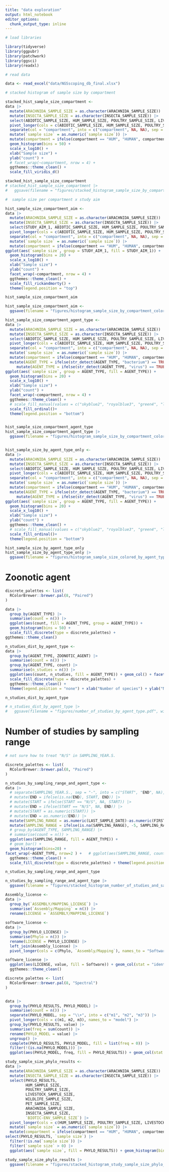```yaml
---
title: "data exploration"
output: html_notebook
editor_options: 
  chunk_output_type: inline
---
```


```r
# load libraries 

library(tidyverse)
library(ggpubr)
library(patchwork)
library(ggsci)
library(readxl)

```


```r
# read data

data <- read_excel("data/NGSscoping_db_final.xlsx")

```

```r
# stacked histogram of sample size by compartment

stacked_hist_sample_size_compartment <-
data |>
  mutate(ARACHNIDA_SAMPLE_SIZE = as.character(ARACHNIDA_SAMPLE_SIZE)) |>
  mutate(INSECTA_SAMPLE_SIZE = as.character(INSECTA_SAMPLE_SIZE)) |>
  select(ABIOTIC_SAMPLE_SIZE, HUM_SAMPLE_SIZE, POULTRY_SAMPLE_SIZE, LIVESTOCK_SAMPLE_SIZE, WILDLIFE_SAMPLE_SIZE, PET_SAMPLE_SIZE, ARACHNIDA_SAMPLE_SIZE, INSECTA_SAMPLE_SIZE, BIOTIC_SAMPLE_SIZE, ENV_DOMAIN) |>
  pivot_longer(cols = c(ABIOTIC_SAMPLE_SIZE, HUM_SAMPLE_SIZE, POULTRY_SAMPLE_SIZE, LIVESTOCK_SAMPLE_SIZE, WILDLIFE_SAMPLE_SIZE, PET_SAMPLE_SIZE, ARACHNIDA_SAMPLE_SIZE, INSECTA_SAMPLE_SIZE, BIOTIC_SAMPLE_SIZE, ENV_DOMAIN), names_to = "compartment" , values_to = "sample size") |>
  separate(col = "compartment", into = c("compartment", NA, NA), sep = "_", extra = "drop") |>
  mutate(`sample size` = as.numeric(`sample size`)) |>
  mutate(compartment = ifelse(compartment == "HUM", "HUMAN", compartment)) |> ggplot(aes(`sample size`, group = compartment, fill = compartment)) + 
  geom_histogram(bins = 50) + 
  scale_x_log10() + 
  xlab("Sample size") + 
  ylab("count") + 
  # facet_wrap(~compartment, nrow = 4) + 
  ggthemes::theme_clean() + 
  scale_fill_viridis_d()

stacked_hist_sample_size_compartment
# stacked_hist_sample_size_compartment |>
#   ggsave(filename = "figures/stacked_histogram_sample_size_by_compartment.pdf", width=8)
```

```r

#  sample size per compartment x study aim

hist_sample_size_compartment_aim <-
data |>
  mutate(ARACHNIDA_SAMPLE_SIZE = as.character(ARACHNIDA_SAMPLE_SIZE)) |>
  mutate(INSECTA_SAMPLE_SIZE = as.character(INSECTA_SAMPLE_SIZE)) |>
  select(STUDY_AIM_1, ABIOTIC_SAMPLE_SIZE, HUM_SAMPLE_SIZE, POULTRY_SAMPLE_SIZE, LIVESTOCK_SAMPLE_SIZE, WILDLIFE_SAMPLE_SIZE, PET_SAMPLE_SIZE, ARACHNIDA_SAMPLE_SIZE, INSECTA_SAMPLE_SIZE, BIOTIC_SAMPLE_SIZE) |>
  pivot_longer(cols = c(ABIOTIC_SAMPLE_SIZE, HUM_SAMPLE_SIZE, POULTRY_SAMPLE_SIZE, LIVESTOCK_SAMPLE_SIZE, WILDLIFE_SAMPLE_SIZE, PET_SAMPLE_SIZE, ARACHNIDA_SAMPLE_SIZE, INSECTA_SAMPLE_SIZE, BIOTIC_SAMPLE_SIZE), names_to = "compartment" , values_to = "sample size") |>
  separate(col = "compartment", into = c("compartment", NA, NA), sep = "_", extra = "drop") |>
  mutate(`sample size` = as.numeric(`sample size`)) |>
  mutate(compartment = ifelse(compartment == "HUM", "HUMAN", compartment)) |>
ggplot(aes(`sample size`, group = STUDY_AIM_1, fill = STUDY_AIM_1)) + 
  geom_histogram(bins = 20) + 
  scale_x_log10() + 
  xlab("Sample size") + 
  ylab("count") + 
  facet_wrap(~compartment, nrow = 4) +
  ggthemes::theme_clean() + 
  scale_fill_rickandmorty() + 
  theme(legend.position = "top")

hist_sample_size_compartment_aim

hist_sample_size_compartment_aim <-
  ggsave(filename = "figures/histogram_sample_size_by_compartment_colored_by_study_aim_Nov13.pdf", width=14, height = 8)

```

```r

hist_sample_size_compartment_agent_type <-
data |>
  mutate(ARACHNIDA_SAMPLE_SIZE = as.character(ARACHNIDA_SAMPLE_SIZE)) |>
  mutate(INSECTA_SAMPLE_SIZE = as.character(INSECTA_SAMPLE_SIZE)) |>
  select(ABIOTIC_SAMPLE_SIZE, HUM_SAMPLE_SIZE, POULTRY_SAMPLE_SIZE, LIVESTOCK_SAMPLE_SIZE, WILDLIFE_SAMPLE_SIZE, PET_SAMPLE_SIZE, ARACHNIDA_SAMPLE_SIZE, INSECTA_SAMPLE_SIZE, BIOTIC_SAMPLE_SIZE, AGENT_TYPE) |>
  pivot_longer(cols = c(ABIOTIC_SAMPLE_SIZE, HUM_SAMPLE_SIZE, POULTRY_SAMPLE_SIZE, LIVESTOCK_SAMPLE_SIZE, WILDLIFE_SAMPLE_SIZE, PET_SAMPLE_SIZE, ARACHNIDA_SAMPLE_SIZE, INSECTA_SAMPLE_SIZE, BIOTIC_SAMPLE_SIZE), names_to = "compartment" , values_to = "sample size") |>
  separate(col = "compartment", into = c("compartment", NA, NA), sep = "_", extra = "drop") |>
  mutate(`sample size` = as.numeric(`sample size`)) |>
  mutate(compartment = ifelse(compartment == "HUM", "HUMAN", compartment)) |>
  mutate(AGENT_TYPE = ifelse(str_detect(AGENT_TYPE, "bacterium") == TRUE, "bacterium", AGENT_TYPE)) |>
     mutate(AGENT_TYPE = ifelse(str_detect(AGENT_TYPE, "virus") == TRUE, "virus", AGENT_TYPE)) |>
ggplot(aes(`sample size`, group = AGENT_TYPE, fill = AGENT_TYPE)) + 
  geom_histogram(bins = 20) + 
  scale_x_log10() + 
  xlab("Sample size") + 
  ylab("count") + 
  facet_wrap(~compartment, nrow = 4) +
  ggthemes::theme_clean() + 
  # scale_fill_manual(values = c("skyblue2", "royalblue3", "green4", "lightpink2", "orange1")) + 
  scale_fill_ordinal()+
  theme(legend.position = "bottom")


hist_sample_size_compartment_agent_type
hist_sample_size_compartment_agent_type |>
  ggsave(filename = "figures/histogram_sample_size_by_compartment_colored_by_agent_type_Nov13.pdf", width=10, height = 8)


hist_sample_size_by_agent_type_only <-
data |>
  mutate(ARACHNIDA_SAMPLE_SIZE = as.character(ARACHNIDA_SAMPLE_SIZE)) |>
  mutate(INSECTA_SAMPLE_SIZE = as.character(INSECTA_SAMPLE_SIZE)) |>
  select(ABIOTIC_SAMPLE_SIZE, HUM_SAMPLE_SIZE, POULTRY_SAMPLE_SIZE, LIVESTOCK_SAMPLE_SIZE, WILDLIFE_SAMPLE_SIZE, PET_SAMPLE_SIZE, ARACHNIDA_SAMPLE_SIZE, INSECTA_SAMPLE_SIZE, BIOTIC_SAMPLE_SIZE, AGENT_TYPE) |>
  pivot_longer(cols = c(ABIOTIC_SAMPLE_SIZE, HUM_SAMPLE_SIZE, POULTRY_SAMPLE_SIZE, LIVESTOCK_SAMPLE_SIZE, WILDLIFE_SAMPLE_SIZE, PET_SAMPLE_SIZE, ARACHNIDA_SAMPLE_SIZE, INSECTA_SAMPLE_SIZE, BIOTIC_SAMPLE_SIZE), names_to = "compartment" , values_to = "sample size") |>
  separate(col = "compartment", into = c("compartment", NA, NA), sep = "_", extra = "drop") |>
  mutate(`sample size` = as.numeric(`sample size`)) |>
  mutate(compartment = ifelse(compartment == "HUM", "HUMAN", compartment)) |>
  mutate(AGENT_TYPE = ifelse(str_detect(AGENT_TYPE, "bacterium") == TRUE, "bacterium", AGENT_TYPE)) |>
     mutate(AGENT_TYPE = ifelse(str_detect(AGENT_TYPE, "virus") == TRUE, "virus", AGENT_TYPE)) |>
ggplot(aes(`sample size`, group = AGENT_TYPE, fill = AGENT_TYPE)) + 
  geom_histogram(bins = 20) + 
  scale_x_log10() + 
  xlab("Sample size") + 
  ylab("count") + 
  ggthemes::theme_clean() + 
  # scale_fill_manual(values = c("skyblue2", "royalblue3", "green4", "lightpink2", "orange1")) + 
  scale_fill_ordinal()+
  theme(legend.position = "bottom")

hist_sample_size_by_agent_type_only
hist_sample_size_by_agent_type_only |>
  ggsave(filename = "figures/histogram_sample_size_colored_by_agent_type.pdf", width=8, height = 8)

```

# Zoonotic agent

```r


discrete_palettes <- list(
  RColorBrewer::brewer.pal(8, "Paired")
)

data |> 
  group_by(AGENT_TYPE) |>
  summarise(count = n()) |>
  ggplot(aes(count, fill = AGENT_TYPE, group = AGENT_TYPE)) + 
  geom_histogram(bins = 50) + 
  scale_fill_discrete(type = discrete_palettes) + 
ggthemes::theme_clean()

n_studies_dist_by_agent_type <- 
data |>
  group_by(AGENT_TYPE, ZOONOTIC_AGENT) |>
  summarise(count = n()) |>
  group_by(AGENT_TYPE, count) |>
  summarise(n_studies = n()) |>
  ggplot(aes(count, n_studies, fill = AGENT_TYPE)) + geom_col() + facet_wrap(~AGENT_TYPE, nrow=2 ) + 
  scale_fill_discrete(type = discrete_palettes) + 
  ggthemes::theme_clean() + 
  theme(legend.position = "none") + xlab("Number of species") + ylab("Number of studies")

n_studies_dist_by_agent_type

# n_studies_dist_by_agent_type |>
#   ggsave(filename = "figures/number_of_studies_by_agent_type.pdf", width = 7, height = 4)
```

# Number of studies by sampling range 

```r

# not sure how to treat "N/S" in SAMPLING_YEAR.S. 

discrete_palettes <- list(
  RColorBrewer::brewer.pal(8, "Paired")
)

n_studies_by_sampling_range_and_agent_type <- 
data |> 
  # separate(SAMPLING_YEAR.S., sep = "-", into = c("START", "END", NA), extra="drop", fill = "warn", remove = FALSE) |>
  # mutate(END = ifelse(is.na(END), START, END)) |>
  # mutate(START = ifelse(START == "N/S", NA, START)) |>
  # mutate(END = ifelse(START == "N/S", NA, END)) |>
  # mutate(START = as.numeric(START)) |>
  # mutate(END = as.numeric(END)) |> 
  mutate(SAMPLING_RANGE = as.numeric(LAST_SAMPLE_DATE)-as.numeric(FIRST_SAMPLE_DATE)) |>
  mutate(SAMPLING_RANGE = ifelse(is.na(SAMPLING_RANGE), -5, SAMPLING_RANGE)) |> 
  # group_by(AGENT_TYPE, SAMPLING_RANGE) |>
  # summarise(count = n()) >
  ggplot(aes(SAMPLING_RANGE, fill = AGENT_TYPE)) +
  # geom_bar() +
  geom_histogram(bins=20) + 
facet_wrap(~AGENT_TYPE, nrow=2 ) +   # ggplot(aes(SAMPLING_RANGE, count, fill = AGENT_TYPE)) + geom_col() + 
  ggthemes::theme_clean() + 
  scale_fill_discrete(type = discrete_palettes) + theme(legend.position = "none")

n_studies_by_sampling_range_and_agent_type

n_studies_by_sampling_range_and_agent_type |>
  ggsave(filename = "figures/stacked_histogram_number_of_studies_and_sampling_range.pdf", width = 8)

```



```r

Assembly_license <-
data |>
  group_by(`ASSEMBLY/MAPPING_LICENSE`) |>
  summarise(`Assembly/Mapping` = n()) |>
  rename(LICENSE = `ASSEMBLY/MAPPING_LICENSE`)
  
software_license <-
data |>
  group_by(PHYLO_LICENSE) |>
  summarise(Phylo = n()) |>
  rename(LICENSE = PHYLO_LICENSE) |>
  left_join(Assembly_license) |>
  pivot_longer(cols = c(Phylo, `Assembly/Mapping`), names_to = "Software")

software_license |>
  ggplot(aes(LICENSE, value, fill = Software)) + geom_col(stat = "identity", position = position_dodge()) +   scale_fill_manual(values = c("turquoise3", "royalblue1")) + 
  ggthemes::theme_clean()

```

```r


discrete_palettes <- list(
  RColorBrewer::brewer.pal(8, "Spectral")
)


data |>
  group_by(PHYLO_RESULTS, PHYLO_MODEL) |>
  summarise(count = n()) |>
  separate(PHYLO_MODEL, sep = "\\+", into = c("m1", "m2", "m3")) |>
  pivot_longer(cols = c(m1, m2, m3), names_to = "model") |>
  group_by(PHYLO_RESULTS, value) |>
  summarise(freq = sum(count)) |>
  rename(PHYLO_MODEL = value) |>
  ungroup() |>
  complete(PHYLO_RESULTS, PHYLO_MODEL, fill = list(freq = 0)) |>
  filter(!(is.na(PHYLO_MODEL))) |>
  ggplot(aes(PHYLO_MODEL, freq, fill = PHYLO_RESULTS)) + geom_col(stat = "identity", position = position_dodge()) + ggthemes::scale_fill_pander() + ggthemes::theme_clean() + xlab("Phylo Model") + theme(legend.position="top",legend.justification="centre")

```

```r

study_sample_size_phylo_results <-
data |>
  mutate(ARACHNIDA_SAMPLE_SIZE = as.character(ARACHNIDA_SAMPLE_SIZE)) |>
  mutate(INSECTA_SAMPLE_SIZE = as.character(INSECTA_SAMPLE_SIZE)) |>
  select(PHYLO_RESULTS,
         HUM_SAMPLE_SIZE, 
         POULTRY_SAMPLE_SIZE, 
         LIVESTOCK_SAMPLE_SIZE, 
         WILDLIFE_SAMPLE_SIZE, 
         PET_SAMPLE_SIZE, 
         ARACHNIDA_SAMPLE_SIZE, 
         INSECTA_SAMPLE_SIZE, 
         `BIOTIC-ENV_SAMPLE_SIZE`) |>
  pivot_longer(cols = c(HUM_SAMPLE_SIZE, POULTRY_SAMPLE_SIZE, LIVESTOCK_SAMPLE_SIZE, WILDLIFE_SAMPLE_SIZE, PET_SAMPLE_SIZE, ARACHNIDA_SAMPLE_SIZE, INSECTA_SAMPLE_SIZE, `BIOTIC-ENV_SAMPLE_SIZE`), names_to = "compartment" , values_to = "sample size") |>
  mutate(`sample size` = as.numeric(`sample size`)) |>
  mutate(compartment = ifelse(compartment == "HUM", "HUMAN", compartment)) |> 
select(PHYLO_RESULTS, `sample size`) |>
  filter(!is.na(`sample size`)) |>
  filter(`sample size` > 0) |>
  ggplot(aes(`sample size`, fill = PHYLO_RESULTS)) + geom_histogram(bins = 30) + scale_x_log10() + ggthemes::scale_fill_pander() + ggthemes::theme_clean() + xlab("Sample size") + theme(legend.position="top",legend.justification="centre")

study_sample_size_phylo_results |>
  ggsave(filename = "figures/stacked_histogram_study_sample_size_phylo_results.pdf", width = 8)
```

